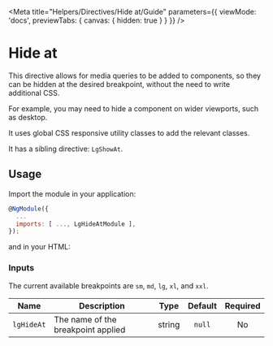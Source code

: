 
<Meta title="Helpers/Directives/Hide at/Guide" parameters={{ viewMode: 'docs', previewTabs: { canvas: { hidden: true } } }} />

# Hide at

This directive allows for media queries to be added to components, so they can be hidden at the desired breakpoint, without the need to write additional CSS.

For example, you may need to hide a component on wider viewports, such as desktop.

It uses global CSS responsive utility classes to add the relevant classes.

It has a sibling directive: ``LgShowAt``.

## Usage

Import the module in your application:

~~~js
@NgModule({
  ...
  imports: [ ..., LgHideAtModule ],
});
~~~

and in your HTML:

<Source id="helpers-directives-hide-at-examples--hide-at-story"></Source>

### Inputs

The current available breakpoints are `sm`, `md`, `lg`, `xl`, and `xxl`.

| Name | Description | Type | Default | Required |
|------|-------------|:----:|:-----:|:-----:|
| ``lgHideAt`` | The name of the breakpoint applied | string | ``null`` | No |

<Description markdown={feedback} />

